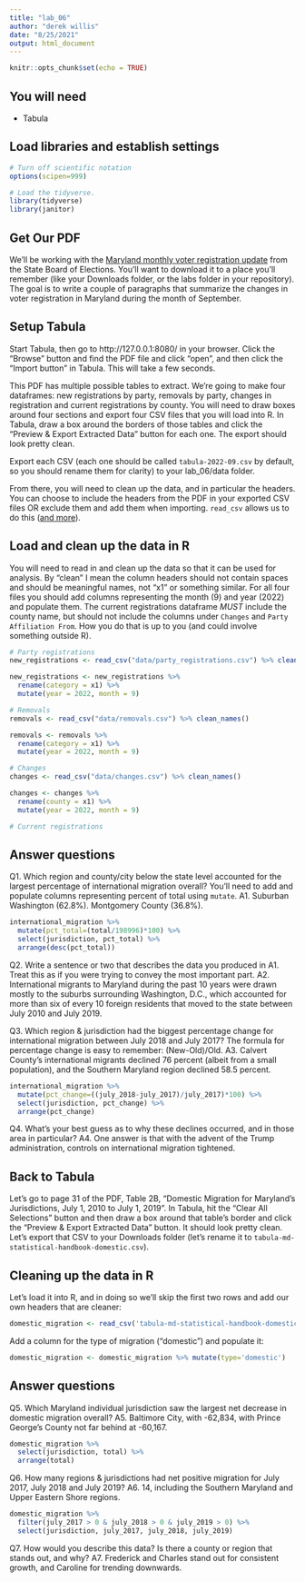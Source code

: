 ```yaml
---
title: "lab_06"
author: "derek willis"
date: "8/25/2021"
output: html_document
---
```


```r
knitr::opts_chunk$set(echo = TRUE)
```

## You will need

* Tabula

## Load libraries and establish settings
```r
# Turn off scientific notation
options(scipen=999)

# Load the tidyverse.
library(tidyverse)
library(janitor)
```

## Get Our PDF

We'll be working with the [Maryland monthly voter registration update](https://elections.maryland.gov/pdf/vrar/2022_09.pdf) from the State Board of Elections. You'll want to download it to a place you'll remember (like your Downloads folder, or the labs folder in your repository). The goal is to write a couple of paragraphs that summarize the changes in voter registration in Maryland during the month of September.

## Setup Tabula

Start Tabula, then go to http://127.0.0.1:8080/ in your browser. Click the "Browse" button and find the PDF file and click "open", and then click the "Import button" in Tabula. This will take a few seconds.

This PDF has multiple possible tables to extract. We're going to make four dataframes: new registrations by party, removals by party, changes in registration and current registrations by county. You will need to draw boxes around four sections and export four CSV files that you will load into R. In Tabula, draw a box around the borders of those tables and click the "Preview & Export Extracted Data" button for each one. The export should look pretty clean.

Export each CSV (each one should be called `tabula-2022-09.csv` by default, so you should rename them for clarity) to your lab_06/data folder.

From there, you will need to clean up the data, and in particular the headers. You can choose to include the headers from the PDF in your exported CSV files OR exclude them and add them when importing. `read_csv` allows us to do this ([and more](https://readr.tidyverse.org/reference/read_delim.html)).

## Load and clean up the data in R

You will need to read in and clean up the data so that it can be used for analysis. By "clean" I mean the column headers should not contain spaces and should be meaningful names, not "x1" or something similar. For all four files you should add columns representing the month (9) and year (2022) and populate them. The current registrations dataframe *MUST* include the county name, but should not include the columns under `Changes` and `Party Affiliation From`. How you do that is up to you (and could involve something outside R).

```r
# Party registrations
new_registrations <- read_csv("data/party_registrations.csv") %>% clean_names()

new_registrations <- new_registrations %>% 
  rename(category = x1) %>% 
  mutate(year = 2022, month = 9)
```

```r
# Removals
removals <- read_csv("data/removals.csv") %>% clean_names()

removals <- removals %>% 
  rename(category = x1) %>% 
  mutate(year = 2022, month = 9)
```

```r
# Changes
changes <- read_csv("data/changes.csv") %>% clean_names()

changes <- changes %>% 
  rename(county = x1) %>% 
  mutate(year = 2022, month = 9)

```

```r
# Current registrations


```



## Answer questions

Q1. Which region and county/city below the state level accounted for the largest percentage of international migration overall?  You'll need to add and populate columns representing percent of total using `mutate`.
A1. Suburban Washington (62.8%). Montgomery County (36.8%).

```r
international_migration %>%
  mutate(pct_total=(total/198996)*100) %>%
  select(jurisdiction, pct_total) %>%
  arrange(desc(pct_total))
```

Q2. Write a sentence or two that describes the data you produced in A1. Treat this as if you were trying to convey the most important part.
A2. International migrants to Maryland during the past 10 years were drawn mostly to the suburbs surrounding Washington, D.C., which accounted for more than six of every 10 foreign residents that moved to the state between July 2010 and July 2019.

Q3. Which region & jurisdiction had the biggest percentage change for international migration between July 2018 and July 2017? The formula for percentage change is easy to remember: (New-Old)/Old.
A3. Calvert County's international migrants declined 76 percent (albeit from a small population), and the Southern Maryland region declined 58.5 percent.

```r
international_migration %>%
  mutate(pct_change=((july_2018-july_2017)/july_2017)*100) %>%
  select(jurisdiction, pct_change) %>%
  arrange(pct_change)
```

Q4. What's your best guess as to why these declines occurred, and in those area in particular?
A4. One answer is that with the advent of the Trump administration, controls on international migration tightened.

## Back to Tabula

Let's go to page 31 of the PDF, Table 2B, "Domestic Migration for Maryland's Jurisdictions, July 1, 2010 to July 1, 2019". In Tabula, hit the "Clear All Selections" button and then draw a box around that table's border and click the "Preview & Export Extracted Data" button. It should look pretty clean. Let's export that CSV to your Downloads folder (let's rename it to `tabula-md-statistical-handbook-domestic.csv`).

## Cleaning up the data in R

Let's load it into R, and in doing so we'll skip the first two rows and add our own headers that are cleaner:

```r
domestic_migration <- read_csv('tabula-md-statistical-handbook-domestic.csv', skip=2, col_names=c("jurisdiction", "july_2011", "july_2012", "july_2013", "july_2014", "july_2015", "july_2016", "july_2017", "july_2018", "july_2019", "total"))
```

Add a column for the type of migration ("domestic") and populate it:

```r
domestic_migration <- domestic_migration %>% mutate(type='domestic')
```

## Answer questions
Q5. Which Maryland individual jurisdiction saw the largest net decrease in domestic migration overall?
A5. Baltimore City, with -62,834, with Prince George's County not far behind at -60,167.

```r
domestic_migration %>%
  select(jurisdiction, total) %>%
  arrange(total)
```

Q6. How many regions & jurisdictions had net positive migration for July 2017, July 2018 and July 2019?
A6. 14, including the Southern Maryland and Upper Eastern Shore regions.

```r
domestic_migration %>%
  filter(july_2017 > 0 & july_2018 > 0 & july_2019 > 0) %>%
  select(jurisdiction, july_2017, july_2018, july_2019)
```

Q7. How would you describe this data? Is there a county or region that stands out, and why?
A7. Frederick and Charles stand out for consistent growth, and Caroline for trending downwards.
